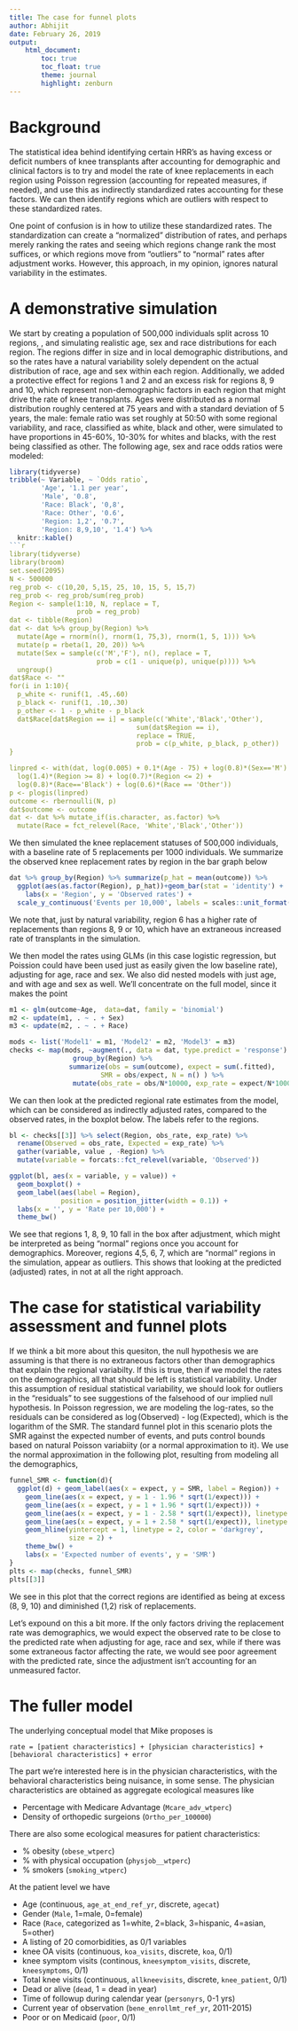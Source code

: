 ```yaml
---
title: The case for funnel plots
author: Abhijit
date: February 26, 2019
output:
    html_document:
        toc: true
        toc_float: true
        theme: journal
        highlight: zenburn
---
```


# Background

The statistical idea behind identifying certain HRR's as
having excess or deficit numbers of knee transplants after accounting
for demographic and clinical factors is to try and model the rate of
knee replacements in each region using Poisson regression (accounting
for repeated measures, if needed), and use this as indirectly
standardized rates accounting for these factors. We can then identify
regions which are outliers with respect to these standardized rates.

One point of confusion is in how to utilize these standardized rates.
The standardization can create a "normalized" distribution of rates,
and perhaps merely ranking the rates and seeing which regions change
rank the most suffices, or which regions move from "outliers" to
"normal" rates after adjustment works. However, this approach, in my
opinion, ignores natural variability in the estimates.

# A demonstrative simulation

We start by creating a population of 500,000 individuals split across
10 regions, , and
simulating realistic age, sex and race distributions for each region. The
regions differ in size and in local demographic distributions, and so the
rates have a natural variability solely dependent on the actual distribution
of race, age and sex within each region. Additionally, we added a protective
effect for regions 1 and 2 and an excess risk for regions 8, 9 and 10, which
represent non-demographic factors in each region that might drive the rate
of knee transplants. Ages were distributed as a normal distribution roughly
centered at 75 years and with a standard deviation of 5 years, the male: female
ratio was set roughly at 50:50 with some regional variability, and race, classified
as white, black and other, were simulated to have proportions in 45-60%,
10-30% for whites and blacks, with the rest being classified as other. The
following age, sex and race odds ratios were modeled:

```r
library(tidyverse)
tribble(~ Variable, ~ `Odds ratio`,
        'Age', '1.1 per year',
        'Male', '0.8',
        'Race: Black', '0,8',
        'Race: Other', '0.6',
        'Region: 1,2', '0.7',
        'Region: 8,9,10', '1.4') %>%
  knitr::kable()
```r
library(tidyverse)
library(broom)
set.seed(2095)
N <- 500000
reg_prob <- c(10,20, 5,15, 25, 10, 15, 5, 15,7)
reg_prob <- reg_prob/sum(reg_prob)
Region <- sample(1:10, N, replace = T,
                 prob = reg_prob)
dat <- tibble(Region)
dat <- dat %>% group_by(Region) %>%
  mutate(Age = rnorm(n(), rnorm(1, 75,3), rnorm(1, 5, 1))) %>%
  mutate(p = rbeta(1, 20, 20)) %>%
  mutate(Sex = sample(c('M','F'), n(), replace = T,
                      prob = c(1 - unique(p), unique(p)))) %>%
  ungroup()
dat$Race <- ""
for(i in 1:10){
  p_white <- runif(1, .45,.60)
  p_black <- runif(1, .10,.30)
  p_other <- 1 - p_white - p_black
  dat$Race[dat$Region == i] = sample(c('White','Black','Other'),
                                sum(dat$Region == i),
                                replace = TRUE,
                                prob = c(p_white, p_black, p_other))
}

linpred <- with(dat, log(0.005) + 0.1*(Age - 75) + log(0.8)*(Sex=='M') +
  log(1.4)*(Region >= 8) + log(0.7)*(Region <= 2) +
  log(0.8)*(Race=='Black') + log(0.6)*(Race == 'Other'))
p <- plogis(linpred)
outcome <- rbernoulli(N, p)
dat$outcome <- outcome
dat <- dat %>% mutate_if(is.character, as.factor) %>%
  mutate(Race = fct_relevel(Race, 'White','Black','Other'))
```

We then simulated the knee replacement statuses of 500,000 individuals,
with a baseline rate of 5 replacements per 1000 individuals. We summarize
the observed knee replacement rates by region in the bar graph below

```r
dat %>% group_by(Region) %>% summarize(p_hat = mean(outcome)) %>%
  ggplot(aes(as.factor(Region), p_hat))+geom_bar(stat = 'identity') +
    labs(x = 'Region', y = 'Observed rates') +
  scale_y_continuous('Events per 10,000', labels = scales::unit_format(unit = '', scale = 1e4))
```

We note that, just by natural variability, region 6 has a higher rate of
replacements than regions 8, 9 or 10, which have an extraneous increased
rate of transplants in the simulation.

We then model the rates using GLMs (in this case logistic regression, but
Poission could have been used just as easily given the low baseline rate),
adjusting for age, race and sex. We also did nested models with just age, and with
age and sex as well. We'll concentrate on the full model, since it makes the point

```r
m1 <- glm(outcome~Age,  data=dat, family = 'binomial')
m2 <- update(m1, . ~ . + Sex)
m3 <- update(m2, . ~ . + Race)

mods <- list('Model1' = m1, 'Model2' = m2, 'Model3' = m3)
checks <- map(mods, ~augment(., data = dat, type.predict = 'response') %>%
                group_by(Region) %>%
               summarize(obs = sum(outcome), expect = sum(.fitted),
                       SMR = obs/expect, N = n() ) %>%
                mutate(obs_rate = obs/N*10000, exp_rate = expect/N*10000))
```

We can then look at the predicted regional rate estimates from the model,
which can be considered as indirectly adjusted rates, compared to the observed
rates, in the boxplot below. The labels refer to the regions.

```r

bl <- checks[[3]] %>% select(Region, obs_rate, exp_rate) %>%
  rename(Observed = obs_rate, Expected = exp_rate) %>%
  gather(variable, value , -Region) %>%
  mutate(variable = forcats::fct_relevel(variable, 'Observed'))

ggplot(bl, aes(x = variable, y = value)) +
  geom_boxplot() +
  geom_label(aes(label = Region),
             position = position_jitter(width = 0.1)) +
  labs(x = '', y = 'Rate per 10,000') +
  theme_bw()
```

We see that regions 1, 8, 9, 10 fall in the box after adjustment,
which might be interpreted as being "normal" regions once you account
for demographics. Moreover, regions 4,5, 6, 7, which are "normal"
regions in the simulation, appear as outliers. This shows that
looking at the predicted (adjusted) rates, in not at all the right
approach.

# The case for statistical variability assessment and funnel plots

If we think a bit more about this quesiton, the null hypothesis we
are assuming is that there is no extraneous factors other than
demographics that explain the regional variabilty. If this is true,
then if we model the rates on the demographics, all that should be
left is statistical variability. Under this assumption of
residual statistical variability, we should look for outliers in
the "residuals" to see suggestions of the falsehood of our implied
null hypothesis. In Poisson regression, we are modeling the log-rates,
so the residuals can be considered as
$\log$(Observed) - $\log$(Expected), which is the logarithm of the
SMR. The standard funnel plot in this scenario plots the SMR against
the expected number of events, and puts control bounds based on
natural Poisson variabiity (or a normal approximation to it). We use
the normal approximation in the following plot, resulting from
modeling all the demographics,

```r
funnel_SMR <- function(d){
  ggplot(d) + geom_label(aes(x = expect, y = SMR, label = Region)) +
    geom_line(aes(x = expect, y = 1 - 1.96 * sqrt(1/expect))) +
    geom_line(aes(x = expect, y = 1 + 1.96 * sqrt(1/expect))) +
    geom_line(aes(x = expect, y = 1 - 2.58 * sqrt(1/expect)), linetype = 2) +
    geom_line(aes(x = expect, y = 1 + 2.58 * sqrt(1/expect)), linetype = 2) +
    geom_hline(yintercept = 1, linetype = 2, color = 'darkgrey',
               size = 2) +
    theme_bw() +
    labs(x = 'Expected number of events', y = 'SMR')
}
plts <- map(checks, funnel_SMR)
plts[[3]]
```

We see in this plot that the correct regions are identified as being
at excess (8, 9, 10) and diminished (1,2) risk of replacements.

Let's expound on this a bit more. If the only factors driving the
replacement rate was demographics, we would expect the observed
rate to be close to the predicted rate when adjusting for age, race
and sex, while if there was some extraneous factor affecting the rate,
 we would see  poor agreement with the predicted rate, since the
 adjustment isn't accounting for an unmeasured factor.

# The fuller model

The underlying conceptual model that Mike proposes is

```
rate = [patient characteristics] + [physician characteristics] + [behavioral characteristics] + error
```

The part we're interested here is in the physician characteristics, with 
the behavioral characteristics being nuisance, in some sense. The physician characteristics are obtained as aggregate ecological measures like 

- Percentage with Medicare Advantage (`Mcare_adv_wtperc`)
- Density of orthopedic surgeions (`Ortho_per_100000`)

There are also some ecological measures for patient characteristics:

- % obesity (`obese_wtperc`)
- % with physical occupation (`physjob__wtperc`)
- % smokers (`smoking_wtperc`)

At the patient level we have 

- Age (continuous, `age_at_end_ref_yr`, discrete, `agecat`)
- Gender (`Male`, 1=male, 0=female)
- Race (`Race`, categorized as 1=white, 2=black, 3=hispanic, 4=asian, 5=other)
- A listing of 20 comorbidities, as 0/1 variables
- knee OA visits (continuous, `koa_visits`, discrete, `koa`, 0/1)
- knee symptom visits (continous, `kneesymptom_visits`, discrete, `kneesymptoms`, 0/1)
- Total knee visits (continuous, `allkneevisits`, discrete, `knee_patient`, 0/1)
- Dead or alive (`dead`, 1 = dead in year)
- Time of followup during calendar year (`personyrs`, 0-1 yrs)
- Current year of observation (`bene_enrollmt_ref_yr`, 2011-2015)
- Poor or on Medicaid (`poor`, 0/1)
